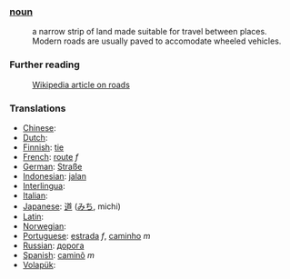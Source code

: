 ===[[noun]]===
:a narrow strip of land made suitable for travel between places. Modern roads are usually paved to accomodate wheeled vehicles.

===Further reading===
:[[w:road|Wikipedia article on roads]]

=== Translations ===
*[[Chinese]]: [[]]
*[[Dutch]]: [[]]
*[[Finnish]]: [[tie]]
*[[French]]: [[route]] ''f''
*[[German]]: [[Straße]]
*[[Indonesian]]: [[jalan]]
*[[Interlingua]]: [[]]
*[[Italian]]: [[]] '' ''
*[[Japanese]]: [[道]] ([[みち]], michi)
*[[Latin]]: [[]]
*[[Norwegian]]: [[]]
*[[Portuguese]]: [[estrada]] ''f'', [[caminho]] ''m''
*[[Russian]]: [[дорога]]
*[[Spanish]]: [[caminõ]] ''m''
*[[Volapük]]: [[]]
